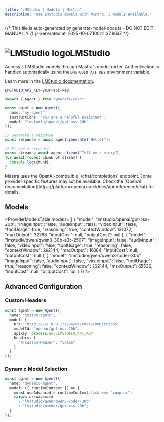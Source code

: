 ```yaml
---
title: "LMStudio | Models | Mastra"
description: "Use LMStudio models with Mastra. 3 models available."
---
```


{/* This file is auto-generated by generate-model-docs.ts - DO NOT EDIT MANUALLY */}
{/* Generated at: 2025-10-07T00:11:37.866Z */}



# <img src="https://models.dev/logos/lmstudio.svg" alt="LMStudio logo" className="inline w-8 h-8 mr-2 align-middle dark:invert dark:brightness-0 dark:contrast-200" />LMStudio

Access 3 LMStudio models through Mastra's model router. Authentication is handled automatically using the `LMSTUDIO_API_KEY` environment variable.

Learn more in the [LMStudio documentation](https://lmstudio.ai/models).

```bash
LMSTUDIO_API_KEY=your-api-key
```

```typescript
import { Agent } from "@mastra/core";

const agent = new Agent({
  name: "my-agent",
  instructions: "You are a helpful assistant",
  model: "lmstudio/openai/gpt-oss-20b"
});

// Generate a response
const response = await agent.generate("Hello!");

// Stream a response
const stream = await agent.stream("Tell me a story");
for await (const chunk of stream) {
  console.log(chunk);
}
```

<Callout type="info">
Mastra uses the OpenAI-compatible `/chat/completions` endpoint. Some provider-specific features may not be available. Check the [OpenAI documentation](https://platform.openai.com/docs/api-reference/chat) for details.
</Callout>

## Models

<ProviderModelsTable 
  models={[
  {
    "model": "lmstudio/openai/gpt-oss-20b",
    "imageInput": false,
    "audioInput": false,
    "videoInput": false,
    "toolUsage": true,
    "reasoning": true,
    "contextWindow": 131072,
    "maxOutput": 32768,
    "inputCost": null,
    "outputCost": null
  },
  {
    "model": "lmstudio/qwen/qwen3-30b-a3b-2507",
    "imageInput": false,
    "audioInput": false,
    "videoInput": false,
    "toolUsage": true,
    "reasoning": false,
    "contextWindow": 262144,
    "maxOutput": 16384,
    "inputCost": null,
    "outputCost": null
  },
  {
    "model": "lmstudio/qwen/qwen3-coder-30b",
    "imageInput": false,
    "audioInput": false,
    "videoInput": false,
    "toolUsage": true,
    "reasoning": false,
    "contextWindow": 262144,
    "maxOutput": 65536,
    "inputCost": null,
    "outputCost": null
  }
]}
/>

## Advanced Configuration

### Custom Headers

```typescript
const agent = new Agent({
  name: "custom-agent",
  model: {
    url: "http://127.0.0.1:1234/v1/chat/completions",
    modelId: "openai/gpt-oss-20b",
    apiKey: process.env.LMSTUDIO_API_KEY,
    headers: {
      "X-Custom-Header": "value"
    }
  }
});
```

### Dynamic Model Selection

```typescript
const agent = new Agent({
  name: "dynamic-agent",
  model: ({ runtimeContext }) => {
    const useAdvanced = runtimeContext.task === "complex";
    return useAdvanced 
      ? "lmstudio/qwen/qwen3-coder-30b"
      : "lmstudio/openai/gpt-oss-20b";
  }
});
```

